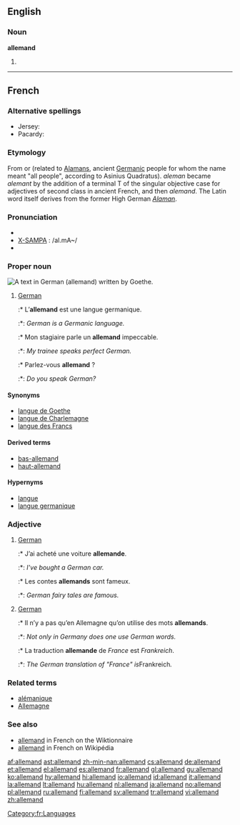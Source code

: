 {{also|Allemand}}
==English==

===Noun===
'''allemand'''

# {{misspelling of|allemande}}

----

==French==

===Alternative spellings===
* Jersey: {{l|fr|allémand}}
* Pacardy: {{l|fr|al'mand}}

===Etymology===
From {{etyl|la|fr}} {{term|alamannus}} or {{term|alemannus}} (related to [[Alaman]]s, ancient [[Germanic]] people for whom the name meant "all people", according to Asinius Quadratus). ''aleman'' became ''alemant'' by the addition of a terminal T of the singular objective case for adjectives of second class in ancient French, and then ''alemand''. The Latin word itself derives from the former High German ''[[Alaman]]''.

===Pronunciation===
* {{IPA|/al.mɑ̃/|lang=fr}}
* [[X-SAMPA]] : /al.mA~/
* {{audio|fr-allemand-fr FR-Paris.ogg|Audio (Parisian)}}

===Proper noun===
[[Image:Goethe Faust Opening Fraktur 20052706.jpg|thumb|A text in German ('''allemand''') written by Goethe.]]
{{fr-noun-unc|m}}

# [[German]] {{gloss|The [[German]] language}}
#:* L’'''allemand''' est une langue germanique.
#:*: ''German is a Germanic language.''
#:* Mon stagiaire parle un '''allemand''' impeccable.
#:*: ''My trainee speaks perfect German.''
#:* Parlez-vous '''allemand''' ?
#:*: ''Do you speak German?''

====Synonyms====
* [[langue de Goethe]]
* [[langue de Charlemagne]]
* [[langue des Francs]]

====Derived terms====
* [[bas-allemand]]
* [[haut-allemand]]

====Hypernyms====
* [[langue]]
* [[langue germanique]]

===Adjective===
{{fr-adj}}

# [[German]] {{gloss|related to or originating from Germany}}
#:* J’ai acheté une voiture '''allemande'''.
#:*: ''I've bought a German car.''
#:* Les contes '''allemands''' sont fameux.
#:*: ''German fairy tales are famous.''
# [[German]] {{gloss|related to the [[German]] language}}
#:* Il n’y a pas qu’en Allemagne qu’on utilise des mots '''allemands'''.
#:*: ''Not only in Germany does one use German words.''
#:* La traduction '''allemande''' de ''France'' est ''Frankreich''.
#:*: ''The German translation of "France" is ''Frankreich''.''

===Related terms===
* [[alémanique]]
* [[Allemagne]]

===See also===
* [http://fr.wiktionary.org/wiki/allemand allemand] in French on the Wiktionnaire
* [http://fr.wikipedia.org/wiki/Allemand allemand] in French on Wikipédia

[[Category:fr:Languages]]

[[af:allemand]]
[[ast:allemand]]
[[zh-min-nan:allemand]]
[[cs:allemand]]
[[de:allemand]]
[[et:allemand]]
[[el:allemand]]
[[es:allemand]]
[[fr:allemand]]
[[gl:allemand]]
[[gu:allemand]]
[[ko:allemand]]
[[hy:allemand]]
[[hi:allemand]]
[[io:allemand]]
[[id:allemand]]
[[it:allemand]]
[[la:allemand]]
[[lt:allemand]]
[[hu:allemand]]
[[nl:allemand]]
[[ja:allemand]]
[[no:allemand]]
[[pl:allemand]]
[[ru:allemand]]
[[fi:allemand]]
[[sv:allemand]]
[[tr:allemand]]
[[vi:allemand]]
[[zh:allemand]]